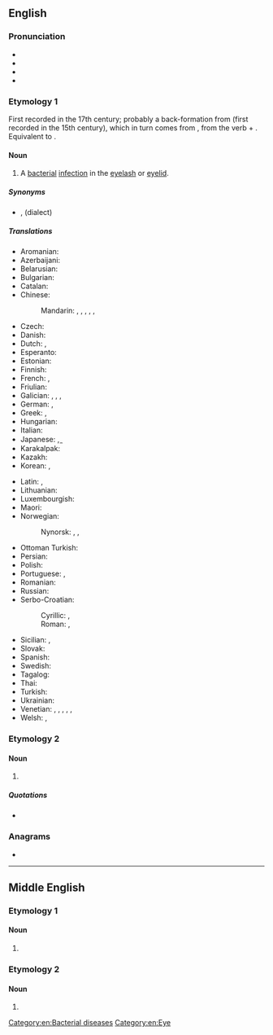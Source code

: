 ==English==
{{wikipedia}}

===Pronunciation===
* {{IPA|en|/ˈstaɪ/}}
* {{audio|en|LL-Q1860 (eng)-Vealhurl-stye.wav|Audio (Southern England)}}
* {{rhymes|en|aɪ|s=1}}
* {{homophones|en|sty}}

===Etymology 1===
First recorded in the 17th century; probably a back-formation from {{der|en|enm|styanye}} (first recorded in the 15th century), which in turn comes from {{der|en|ang|stīgend|t=a small tumour on the edge of the eyelid, stye}}, from the verb {{m|ang|stīgan|t=to climb, ascend, rise}} + {{der|en|enm|eie|t=eye}}. Equivalent to {{af|en|sty|eye|nocat=1}}.

====Noun====
{{en-noun}}

# {{lb|en|disease}} A [[bacterial]] [[infection]] in the [[eyelash]] or [[eyelid]].

=====Synonyms=====
* {{l|en|hordeolum}}, {{l|en|powk}} (dialect)

=====Translations=====
{{trans-top|bacterial infection of the eyelash or eyelid}}
* Aromanian: {{t|rup|ulcior|m}}
* Azerbaijani: {{t|az|itdirsəyi}}
* Belarusian: {{t|be|ячме́нь|m}}
* Bulgarian: {{t+|bg|ечеми́к|m}}
* Catalan: {{t+|ca|urçol}}
* Chinese:
*: Mandarin: {{t+|cmn|針眼|sc=Hani}}, {{t+|cmn|针眼|tr=zhēnyan|sc=Hani}}, {{t|cmn|偷針眼|sc=Hani}}, {{t|cmn|偷针眼|tr=tōuzhēnyan|sc=Hani}}, {{t+|cmn|麥粒腫|sc=Hani}}, {{t+|cmn|麦粒肿|tr=màilìzhǒng|sc=Hani}}
* Czech: {{t+|cs|ječné zrno|n}}
* Danish: {{t|da|bygkorn}}
* Dutch: {{t+|nl|strontje|n}}, {{t+|nl|stijg|m}}
* Esperanto: {{t|eo|hordeolo}}
* Estonian: {{t+|et|odraiva}}
* Finnish: {{t+|fi|näärännäppy}}
* French: {{t+|fr|orgelet|m}}, {{t|fr|compère loriot|m}}
* Friulian: {{t|fur|vuarbit|m}}
* Galician: {{t+|gl|tirizó}}, {{t+|gl|orizó|m}}, {{t|gl|orzón|m}}, {{t+|gl|toromelo|m}}
* German: {{t|de|Hordeolum|n}}, {{t+|de|Gerstenkorn|n}}
* Greek: {{t+|el|κριθαράκι|n}}, {{t+|el|κριθή|f}}
* Hungarian: {{t+|hu|árpa}}
* Italian: {{t+|it|orzaiolo}}
* Japanese: {{t|ja|麦粒腫|tr=ばくりゅうしゅ, bakuryūshu}}, ̼{{t|ja|ものもらい|tr=monomorai}}
* Karakalpak: {{t|kaa|terisken}}
* Kazakh: {{t|kk|теріскен|sc=Cyrl}}
* Korean: {{t+|ko|다래끼}}, {{t|ko|맥립종}}
{{trans-mid}}
* Latin: {{t|la|hordeolus|m}}, {{t|la|varulus|m}}
* Lithuanian: {{t|lt|miežis}}
* Luxembourgish: {{t|lb|Weeschësser|m}}
* Maori: {{t|mi|kiritoi}}
* Norwegian: {{t|no|byggkorn}}
*: Nynorsk: {{t+|nn|sti|m|n}}, {{t|nn|byggkorn|n}}, {{t|nn|hordeolum|n}}
* Ottoman Turkish: {{t|ota|آرپه‌جق|tr=arpacık}}
* Persian: {{t+|fa|گل مژه|tr=gul-e muže}}
* Polish: {{t+|pl|jęczmień|m-in}}
* Portuguese: {{t+|pt|hordéolo|m}}, {{t+|pt|terçol|m}}
* Romanian: {{t+|ro|urcior|m}}
* Russian: {{t+|ru|ячме́нь|m}}
* Serbo-Croatian:
*: Cyrillic: {{t|sh|јечменац|m}}, {{t|sh|чмичак|m}}
*: Roman: {{t+|sh|ječmenac|m}}, {{t+|sh|čmičak|m}}
* Sicilian: {{t+|scn|occhialoru|m}}, {{t+|scn|agghialoru|m}}
* Slovak: {{t|sk|jačmenné zrno|n}}
* Spanish: {{t+|es|orzuelo|m}}
* Swedish: {{t+|sv|vagel}}
* Tagalog: {{t|tl|kuliti}}
* Thai: {{t+|th|กุ้งยิง}}
* Turkish: {{t+|tr|arpacık}}
* Ukrainian: {{t+|uk|ячмі́нь|m}}
* Venetian: {{t|vec|orxoło|m}}, {{t|vec|orbioło|m}}, {{t|vec|ruxoło|m}}, {{t|vec|ruxiol}}, {{t|vec|orbegoło}}, {{t|vec|rebegoło}}
* Welsh: {{t|cy|llefrithen|f}} {{qualifier|North}}, {{t|cy|llefelyn|m}} {{qualifier|South}}
{{trans-bottom}}

===Etymology 2===

====Noun====
{{en-noun}}

# {{archaic form of|en|sty}} {{q|shelter for pigs}}

=====Quotations=====
* {{seeCites|en}}

===Anagrams===
* {{anagrams|en|a=esty|Tyes|etys|stey|teys|tyes|yest|yet's|yets}}

[[Category:en:Bacterial diseases]]
[[Category:en:Eye]]

----

==Middle English==

===Etymology 1===

====Noun====
{{head|enm|noun}}

# {{alt form|enm|sty|id=path|t=path}}

===Etymology 2===

====Noun====
{{head|enm|noun}}

# {{alt form|enm|stie|id=ladder|t=ladder}}